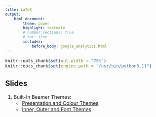```yaml
---
title: LaTeX
output:
    html_document:
        theme: paper
        highlight: textmate
        # number_sections: true
        # toc: true
        includes:
            before_body: google_analytics.html
---
```


<font size="3">

```r
knitr::opts_chunk$set(out.width = "75%")
knitr::opts_chunk$set(engine.path = "/usr/bin/python3.11")
```

## Slides
<!-- Beamer -->
1. Built-In Beamer Themes:
    - [Presentation and Colour Themes](latex/slides/beamer_built_in_presentation_colour/themes.html)
    - [Inner, Outer and Font Themes](latex/slides/beamer_built_in_presentation_colour/themes.html)
<!-- Powerdot -->

</font>
